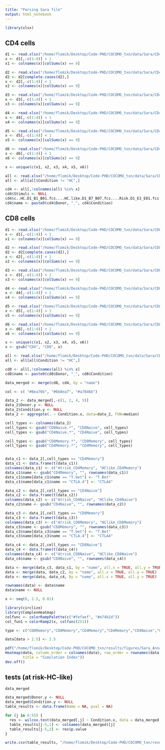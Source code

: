 ```yaml
---
title: "Parsing Sara file"
output: html_notebook
---
```


```r
library(xlsx)
```

## CD4 cells
```r
d1 <- read.xlsx("/home/flomik/Desktop/Code-PHD/COCOMO_txn/data/Sara/CD4 T cells (%).xls", 1)
x <- d1[,-c(1:4)] < 1
x1 <- colnames(x)[colSums(x) == 9]

d2 <- read.xlsx("/home/flomik/Desktop/Code-PHD/COCOMO_txn/data/Sara/CD4 T cells (%).xls", 2)
d2 <- d2[complete.cases(d2),]
x <- d2[,-c(1:4)] < 1
x2 <- colnames(x)[colSums(x) == 9]

d3 <- read.xlsx("/home/flomik/Desktop/Code-PHD/COCOMO_txn/data/Sara/CD4 T cells (%).xls", 3)
x <- d3[,-c(1:4)] < 1
x3 <- colnames(x)[colSums(x) == 9]

d4 <- read.xlsx("/home/flomik/Desktop/Code-PHD/COCOMO_txn/data/Sara/CD4 T cells (%).xls", 4)
x <- d4[,-c(1:4)] < 1
x4 <- colnames(x)[colSums(x) == 9]

d5 <- read.xlsx("/home/flomik/Desktop/Code-PHD/COCOMO_txn/data/Sara/CD4 T cells (%).xls", 5)
x <- d5[,-c(1:4)] < 1
x5 <- colnames(x)[colSums(x) == 9]

d6 <- read.xlsx("/home/flomik/Desktop/Code-PHD/COCOMO_txn/data/Sara/CD4 T cells (%).xls", 6)
x <- d6[,-c(1:4)] < 1
x6 <- colnames(x)[colSums(x) == 9]

x <- unique(c(x1, x2, x3, x4, x5, x6))

all <- read.xlsx("/home/flomik/Desktop/Code-PHD/COCOMO_txn/data/Sara/CD4 T cells (%).xls", 7)
all <- all[all$Condition != "HC",]

cd4 <- all[,!colnames(all) %in% x]
cd4$Stimuli <- NULL
cd4$c..HC.D1_B1_B01.fcs....HC.like.D1_B7_B07.fcs....Risk.D1_E1_E01.fcs... <- NULL 
cd4$name <- paste0(cd4$Donor, "_", cd4$Condition)
```


## CD8 cells
```r
d1 <- read.xlsx("/home/flomik/Desktop/Code-PHD/COCOMO_txn/data/Sara/CD8 T cells (%).xls", 1)
x <- d1[,-c(1:4)] < 1
x1 <- colnames(x)[colSums(x) == 9]

d2 <- read.xlsx("/home/flomik/Desktop/Code-PHD/COCOMO_txn/data/Sara/CD8 T cells (%).xls", 2)
d2 <- d2[complete.cases(d2),]
x <- d2[,-c(1:4)] < 1
x2 <- colnames(x)[colSums(x) == 9]

d3 <- read.xlsx("/home/flomik/Desktop/Code-PHD/COCOMO_txn/data/Sara/CD8 T cells (%).xls", 3)
x <- d3[,-c(1:4)] < 1
x3 <- colnames(x)[colSums(x) == 9]

d4 <- read.xlsx("/home/flomik/Desktop/Code-PHD/COCOMO_txn/data/Sara/CD8 T cells (%).xls", 4)
x <- d4[,-c(1:4)] < 1
x4 <- colnames(x)[colSums(x) == 9]

d5 <- read.xlsx("/home/flomik/Desktop/Code-PHD/COCOMO_txn/data/Sara/CD8 T cells (%).xls", 5)
x <- d5[,-c(1:4)] < 1
x5 <- colnames(x)[colSums(x) == 9]

d6 <- read.xlsx("/home/flomik/Desktop/Code-PHD/COCOMO_txn/data/Sara/CD8 T cells (%).xls", 6)
x <- d6[,-c(1:4)] < 1
x6 <- colnames(x)[colSums(x) == 9]

x <- unique(c(x1, x2, x3, x4, x5, x6))
x <- gsub("CD4", "CD8", x)

all <- read.xlsx("/home/flomik/Desktop/Code-PHD/COCOMO_txn/data/Sara/CD8 T cells (%).xls", 7)
all <- all[all$Condition != "HC",]

cd8 <- all[,!colnames(all) %in% x]
cd8$name <- paste0(cd8$Donor, "_", cd8$Condition)
```

```r
data_merged <- merge(cd8, cd4, by = "name")
```

```r
col <- c( "#8ea76b", "#6b8ea7",	"#a7846b")
```

```r
data_2 <- data_merged[,-c(1, 2, 4, 5)]
data_2$Donor.y <- NULL
data_2$Condition.y <- NULL
data_2 <- aggregate(. ~ Condition.x, data=data_2, FUN=median)
```

```r
cell_types <- colnames(data_2)
cell_types <- gsub("CD8Naive.*", "CD8Naive", cell_types)
cell_types <- gsub("CD4Naive.*", "CD4Naive", cell_types)

cell_types <- gsub("CD8Memory.*", "CD8Memory", cell_types)
cell_types <- gsub("CD4Memory.*", "CD4Memory", cell_types)


data_c1 <- data_2[,cell_types == "CD4Memory"]
data_c1 <- data.frame(t(data_c1))
colnames(data_c1) <- c("Atrisk_CD4Memory", "HClike_CD4Memory")
data_c1$name <- gsub("CD4Memory", "", rownames(data_c1))
data_c1$name[data_c1$name == "T.bet"] <- "T.Bet"
data_c1$name[data_c1$name == "CTLA.4"] <- "CTLA4"

data_c2 <- data_2[,cell_types == "CD4Naive"]
data_c2 <- data.frame(t(data_c2))
colnames(data_c2) <- c("Atrisk_CD4Naive", "HClike_CD4Naive")
data_c2$name <- gsub("CD4Naive", "", rownames(data_c2))

data_c3 <- data_2[,cell_types == "CD8Memory"]
data_c3 <- data.frame(t(data_c3))
colnames(data_c3) <- c("Atrisk_CD8Memory", "HClike_CD8Memory")
data_c3$name <- gsub("CD8Memory", "", rownames(data_c3))
data_c3$name[data_c3$name == "T.bet"] <- "T.Bet"
data_c3$name[data_c3$name == "CTLA.4"] <- "CTLA4"

data_c4 <- data_2[,cell_types == "CD8Naive"]
data_c4 <- data.frame(t(data_c4))
colnames(data_c4) <- c("Atrisk_CD8Naive", "HClike_CD8Naive")
data_c4$name <- gsub("CD8Naive", "", rownames(data_c4))

data <- merge(data_c3, data_c1, by = "name", all.x = TRUE, all.y = TRUE)
data <- merge(data, data_c2, by = "name", all.x = TRUE, all.y = TRUE)
data <- merge(data, data_c4, by = "name", all.x = TRUE, all.y = TRUE)

rownames(data) <- data$name
data$name <- NULL
```

```r
x <- seq(0, 2.5, 0.01)

library(circlize)
library(ComplexHeatmap)
colfunc <- colorRampPalette(c("#fefaef", "#e74b1d"))
col_fun1 = colorRamp2(x, colfunc(251))
```

```r
type <- c("CD8Memory","CD8Memory","CD4Memory","CD4Memory","CD4Naive","CD4Naive","CD8Naive","CD8Naive")
```

```r
data[data > 2.5] <- 2.5
```

```r
pdf("/home/flomik/Desktop/Code-PHD/COCOMO_txn/results/figures/Sara_Anna_figure_heatmap.pdf")
Heatmap(data, column_order = colnames(data), row_order = rownames(data), column_split = type, col = col_fun1, heatmap_legend_param = list(
        title = "Simulation Index"))
dev.off()
```
## tests (at risk-HC-like)
```r
data_merged
```
```r
data_merged$Donor.y <- NULL
data_merged$Condition.y <- NULL
table_results <- data.frame(Name = NA, pval = NA)

for (j in 6:55) {
  res <- wilcox.test(data_merged[,j] ~ Condition.x, data = data_merged, paired = TRUE)
  table_results[j-5,1] <- colnames(data_merged)[j]
  table_results[j-5,2] <- res$p.value
}

write.csv(table_results, "/home/flomik/Desktop/Code-PHD/COCOMO_txn/results/Sara_Anna_statistic_tests.csv")
```

